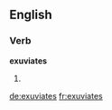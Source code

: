 ==English==

===Verb===
'''exuviates'''

# {{en-third-person singular of|exuviate}}

[[de:exuviates]]
[[fr:exuviates]]